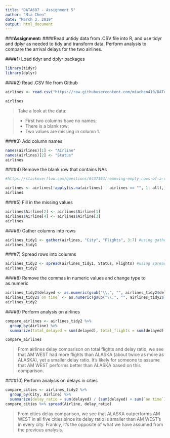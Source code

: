 ---
title: "DATA607 - Assignment 5"
author: "Mia Chen"
date: "March 3, 2019"
output: html_document
---
###**Assignment:**
####Read untidy data from .CSV file into R, and use tidyr and dplyr as needed to tidy and transform data. Perform analysis to compare the arrival delays for the two airlines.

####1) Load tidyr and dplyr packages
```{r message = FALSE}
library(tidyr)
library(dplyr)
```

####2) Read .CSV file from Github
```{r}
airlines <- read.csv("https://raw.githubusercontent.com/miachen410/DATA607/master/airlines.csv", header = TRUE, stringsAsFactors = FALSE)
```
```{r}
airlines
```

> Take a look at the data: 

> * First two columns have no names; 
> * There is a blank row; 
> * Two values are missing in column 1.

####3) Add column names
```{r}
names(airlines)[1] <- "Airline"
names(airlines)[2] <- "Status"
airlines
```

####4) Remove the blank row that contains NAs
```{r}
#https://stackoverflow.com/questions/6437164/removing-empty-rows-of-a-data-file-in-r

airlines <- airlines[!apply(is.na(airlines) | airlines == "", 1, all),] 
airlines
```

####5) Fill in the missing values
```{r}
airlines$Airline[2] <- airlines$Airline[1]
airlines$Airline[4] <- airlines$Airline[3]
airlines
```

####6) Gather columns into rows
```{r}
airlines_tidy1 <- gather(airlines, "City", "Flights", 3:7) #using gather function in tidyr, I gather cities from column 3 to 7, and transform them into rows
airlines_tidy1
```

####7) Spread rows into columns
```{r}
airlines_tidy2 <- spread(airlines_tidy1, Status, Flights) #using spread function in tidyr, I spread the rows from status into two columns
airlines_tidy2
```

####8) Remove the commas in numeric values and change type to as.numeric
```{r}
airlines_tidy2$delayed <- as.numeric(gsub("\\,", "", airlines_tidy2$delayed))
airlines_tidy2$`on time` <- as.numeric(gsub("\\,", "", airlines_tidy2$`on time`))
airlines_tidy2
```

####9) Perform analysis on airlines
```{r}
compare_airlines <- airlines_tidy2 %>%
  group_by(Airline) %>% 
  summarize(total_delayed = sum(delayed), total_flights = sum(delayed) + sum(`on time`), delay_ratio = sum(delayed) / (sum(delayed) + sum(`on time`))) 

compare_airlines
```

> From airlines delay comparison on total flights and delay ratio, we see that AM WEST had more flights than ALASKA (about twice as more as ALASKA), yet a smaller delay ratio. It's likely for someone to assume that AM WEST performs better than ALASKA based on this comparison.

####10) Perform analysis on delays in cities
```{r}
compare_cities <- airlines_tidy2 %>%
  group_by(City, Airline) %>% 
  summarize(delay_ratio = sum(delayed) / (sum(delayed) + sum(`on time`)))
compare_cities %>% spread(Airline, delay_ratio)
```

> From cities delay comparison, we see that ALASKA outperforms AM WEST in all five cities since its delay ratio is smaller than AM WEST's in every city. Frankly, it's the opposite of what we have assumed from the previous analysis. 
